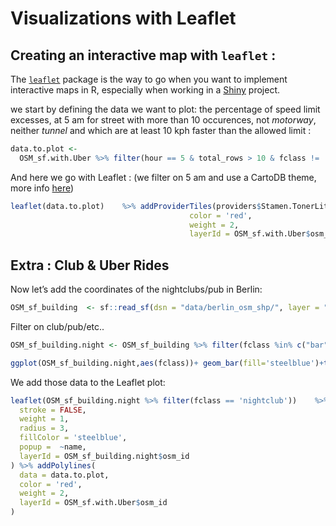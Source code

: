 
# Visualizations with Leaflet {#viz_3}

## Creating an interactive map with `leaflet` :

The [`leaflet`](https://rstudio.github.io/leaflet/) package is the way to go when you want to implement interactive maps in R, especially when working in a [Shiny](https://shiny.rstudio.com/tutorial/) project.

we start by defining the data we want to plot: the percentage of speed limit excesses, at 5 am for street with more than 10 occurences, not _motorway_, neither _tunnel_ and which are at least 10 kph faster than the allowed limit :
```r
data.to.plot <-
  OSM_sf.with.Uber %>% filter(hour == 5 & total_rows > 10 & fclass != 'motorway' & tunnel == 'F')
```


And here we go with Leaflet : (we filter on 5 am and use a CartoDB theme, more info [here](https://leaflet-extras.github.io/leaflet-providers/preview/))
```r
leaflet(data.to.plot)    %>% addProviderTiles(providers$Stamen.TonerLite) %>% addPolylines(
                                        color = 'red',
                                        weight = 2,
                                        layerId = OSM_sf.with.Uber$osm_id)
```


## Extra : Club & Uber Rides 


Now let's add the coordinates of the nightclubs/pub in Berlin:

```r
OSM_sf_building  <- sf::read_sf(dsn = "data/berlin_osm_shp/", layer = "gis_osm_pois_free_1")
```

Filter on club/pub/etc..
```r
OSM_sf_building.night <- OSM_sf_building %>% filter(fclass %in% c("bar","bbq","biergarten","cafe","drinking_water","fast_food","food_court","pub","restaurant","brothel","casino","cinema","nightclub","stripclub","swingerclub","biergarten"))

ggplot(OSM_sf_building.night,aes(fclass))+ geom_bar(fill='steelblue')+theme_economist()+coord_flip()
```

We add those data to the Leaflet plot:
```r
leaflet(OSM_sf_building.night %>% filter(fclass == 'nightclub'))    %>% addProviderTiles(providers$Stamen.TonerLite) %>% addCircleMarkers(
  stroke = FALSE,
  weight = 1,
  radius = 3,
  fillColor = 'steelblue',
  popup =  ~name,
  layerId = OSM_sf_building.night$osm_id
) %>% addPolylines(
  data = data.to.plot,
  color = 'red',
  weight = 2,
  layerId = OSM_sf.with.Uber$osm_id
)
```

